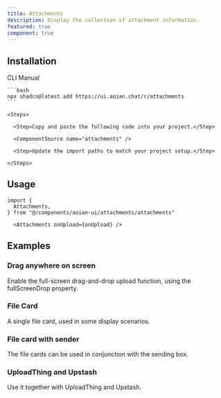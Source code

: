 ```yaml
---
title: Attachments
description: Display the collection of attachment information.
featured: true
component: true
---
```


<ComponentPreview name="attachments-demo" description="A Attachments" />

## Installation

<Tabs defaultValue="cli">

  <TabsList>
    <TabsTrigger value="cli">CLI</TabsTrigger>
    <TabsTrigger value="manual">Manual</TabsTrigger>
  </TabsList>
  <TabsContent value="cli">

    ```bash
    npx shadcn@latest add https://ui.aoian.chat/r/attachments
    ```

  </TabsContent>

  <TabsContent value="manual">

    <Steps>

      <Step>Copy and paste the following code into your project.</Step>

      <ComponentSource name="attachments" />

      <Step>Update the import paths to match your project setup.</Step>

    </Steps>

  </TabsContent>

</Tabs>


## Usage

```tsx
import {
  Attachments,
} from "@/components/aoian-ui/attachments/attachments"
```

```tsx
  <Attachments onUpload={onUpload} />
```

## Examples

### Drag anywhere on screen

Enable the full-screen drag-and-drop upload function, using the fullScreenDrop property.

<ComponentPreview
  name="attachments-full-drop"
  description="Enable the full-screen drag-and-drop upload function, using the fullScreenDrop property."
/>

### File Card

A single file card, used in some display scenarios.

<ComponentPreview
  name="attachments-file-card"
  description="A single file card, used in some display scenarios."
/>

### File card with sender

The file cards can be used in conjunction with the sending box.

<ComponentPreview
  name="attachments-card-sender"
  description="The file cards can be used in conjunction with the sending box."
/>


### UploadThing and Upstash

Use it together with UploadThing and Upstash.

<ComponentPreview
  name="attachments-uploadthing-upstash"
  description="Use it together with UploadThing and Upstash."
/>

